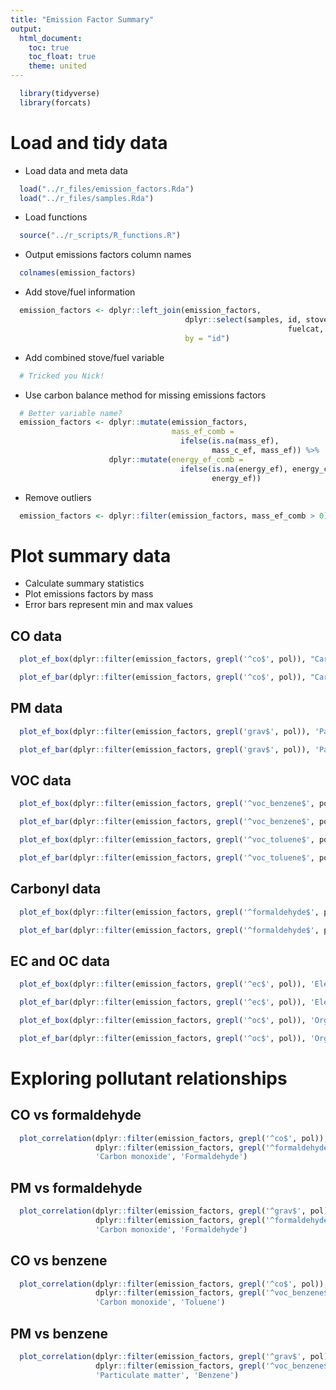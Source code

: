 ```yaml
---
title: "Emission Factor Summary"
output:
  html_document:
    toc: true
    toc_float: true
    theme: united
---
```


```r
  library(tidyverse)
  library(forcats)
```

# Load and tidy data

* Load data and meta data

```r
  load("../r_files/emission_factors.Rda")
  load("../r_files/samples.Rda")
```

* Load functions

```r
  source("../r_scripts/R_functions.R")
```

* Output emissions factors column names 

```r
  colnames(emission_factors)
```

* Add stove/fuel information

```r
  emission_factors <- dplyr::left_join(emission_factors, 
                                       dplyr::select(samples, id, stove, fuel,
                                                              fuelcat, stovecat),
                                       by = "id")
```

* Add combined stove/fuel variable

```r
  # Tricked you Nick!
```

* Use carbon balance method for missing emissions factors

```r
  # Better variable name?
  emission_factors <- dplyr::mutate(emission_factors, 
                                    mass_ef_comb = 
                                      ifelse(is.na(mass_ef),
                                             mass_c_ef, mass_ef)) %>%
                      dplyr::mutate(energy_ef_comb =
                                      ifelse(is.na(energy_ef), energy_c_ef,
                                             energy_ef))
```

* Remove outliers

```r
  emission_factors <- dplyr::filter(emission_factors, mass_ef_comb > 0)
```

# Plot summary data

* Calculate summary statistics 
* Plot emissions factors by mass
* Error bars represent min and max values

## CO data

```r
  plot_ef_box(dplyr::filter(emission_factors, grepl('^co$', pol)), "Carbon monoxide")
```

```r
  plot_ef_bar(dplyr::filter(emission_factors, grepl('^co$', pol)), "Carbon monoxide")
```

## PM data

```r
  plot_ef_box(dplyr::filter(emission_factors, grepl('grav$', pol)), 'Particulate matter')
```

```r
  plot_ef_bar(dplyr::filter(emission_factors, grepl('grav$', pol)), 'Particulate matter')
```

## VOC data

```r
  plot_ef_box(dplyr::filter(emission_factors, grepl('^voc_benzene$', pol)), 'Benzene')
```

```r
  plot_ef_bar(dplyr::filter(emission_factors, grepl('^voc_benzene$', pol)), 'Benzene')
```

```r
  plot_ef_box(dplyr::filter(emission_factors, grepl('^voc_toluene$', pol)), 'Toluene')
```

```r
  plot_ef_bar(dplyr::filter(emission_factors, grepl('^voc_toluene$', pol)), 'Toluene')
```

## Carbonyl data

```r
  plot_ef_box(dplyr::filter(emission_factors, grepl('^formaldehyde$', pol)), 'Formaldehyde')
```

```r
  plot_ef_bar(dplyr::filter(emission_factors, grepl('^formaldehyde$', pol)), 'Formaldehyde')
```

## EC and OC data

```r
  plot_ef_box(dplyr::filter(emission_factors, grepl('^ec$', pol)), 'Elemental carbon')
```

```r
  plot_ef_bar(dplyr::filter(emission_factors, grepl('^ec$', pol)), 'Elemental carbon')
```

```r
  plot_ef_box(dplyr::filter(emission_factors, grepl('^oc$', pol)), 'Organic carbon')
```

```r
  plot_ef_bar(dplyr::filter(emission_factors, grepl('^oc$', pol)), 'Organic carbon')
```

# Exploring pollutant relationships

## CO vs formaldehyde

```r
  plot_correlation(dplyr::filter(emission_factors, grepl('^co$', pol)),
                   dplyr::filter(emission_factors, grepl('^formaldehyde$', pol)), 
                   'Carbon monoxide', 'Formaldehyde')
```

## PM vs formaldehyde

```r
  plot_correlation(dplyr::filter(emission_factors, grepl('^grav$', pol)),
                   dplyr::filter(emission_factors, grepl('^formaldehyde$', pol)), 
                   'Carbon monoxide', 'Formaldehyde')
```

## CO vs benzene

```r
  plot_correlation(dplyr::filter(emission_factors, grepl('^co$', pol)),
                   dplyr::filter(emission_factors, grepl('^voc_benzene$', pol)), 
                   'Carbon monoxide', 'Toluene')
```

## PM vs benzene

```r
  plot_correlation(dplyr::filter(emission_factors, grepl('^grav$', pol)),
                   dplyr::filter(emission_factors, grepl('^voc_benzene$', pol)), 
                   'Particulate matter', 'Benzene')
```